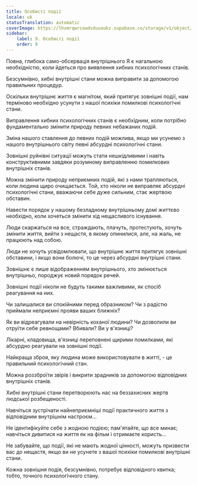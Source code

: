 ```yaml
---
title: Особисті події
locale: uk
statusTranslation: automatic
coverImage: https://lhvmrqwrcowdvduuaukz.supabase.co/storage/v1/object/public/strapi-uploads/small_cover-tratado-de-psicologia-revolucionaria.webp-5e15e1cec4e0ebebcde5d7fc7565d8fd.webp
sidebar:
    label: 9. Особисті події
    order: 9
---
```

Повна, глибока само-обсервація внутрішнього Я є нагальною необхідністю, коли йдеться про виявлення хибних психологічних станів.

Безсумнівно, хибні внутрішні стани можна виправити за допомогою правильних процедур.

Оскільки внутрішнє життя є магнітом, який притягує зовнішні події, нам терміново необхідно усунути з нашої психіки помилкові психологічні стани.

Виправлення хибних психологічних станів є необхідним, коли потрібно фундаментально змінити природу певних небажаних подій.

Зміна нашого ставлення до певних подій можлива, якщо ми усунемо з нашого внутрішнього світу певні абсурдні психологічні стани.

Зовнішні руйнівні ситуації можуть стати нешкідливими і навіть конструктивними завдяки розумному виправленню помилкових внутрішніх станів.

Можна змінити природу неприємних подій, які з нами трапляються, коли людина щиро очищається. Той, хто ніколи не виправляє абсурдні психологічні стани, вважаючи себе дуже сильним, стає жертвою обставин.

Навести порядок у нашому безладному внутрішньому домі життєво необхідно, коли хочеться змінити хід нещасливого існування.

Люди скаржаться на все, страждають, плачуть, протестують, хочуть змінити життя, вийти з нещастя, в якому опинилися, але, на жаль, не працюють над собою.

Люди не хочуть усвідомлювати, що внутрішнє життя притягує зовнішні обставини, і якщо вони болючі, то це через абсурдні внутрішні стани.

Зовнішнє є лише відображенням внутрішнього, хто змінюється внутрішньо, породжує новий порядок речей.

Зовнішні події ніколи не будуть такими важливими, як спосіб реагування на них.

Чи залишалися ви спокійними перед образником? Чи з радістю приймали неприємні прояви ваших ближніх?

Як ви відреагували на невірність коханої людини? Чи дозволили ви отруїти себе ревнощами? Вбивали? Ви у в'язниці?

Лікарні, кладовища, в'язниці переповнені щирими помилками, які абсурдно реагували на зовнішні події.

Найкраща зброя, яку людина може використовувати в житті, - це правильний психологічний стан.

Можна роззброїти звірів і викрити зрадників за допомогою відповідних внутрішніх станів.

Хибні внутрішні стани перетворюють нас на беззахисних жертв людської розбещеності.

Навчіться зустрічати найнеприємніші події практичного життя з відповідним внутрішнім настроєм...

Не ідентифікуйте себе з жодною подією; пам'ятайте, що все минає; навчіться дивитися на життя як на фільм і отримаєте користь...

Не забувайте, що події, які не мають жодної цінності, можуть призвести вас до нещастя, якщо ви не усунете з вашої психіки помилкові внутрішні стани.

Кожна зовнішня подія, безсумнівно, потребує відповідного квитка; тобто, точного психологічного стану.

